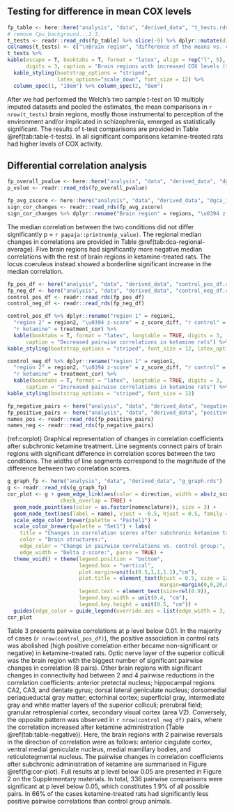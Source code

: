 
## Testing for difference in mean COX levels

```r
fp_table <- here::here("analysis", "data", "derived_data", "t_tests.rds")
# remove Cpu_background...1.3.
t_tests <- readr::read_rds(fp_table) %>% slice(-9) %>% dplyr::mutate(diff = papaja::printnum(`mean difference`)) %>% dplyr::select(-(5:8)) %>% dplyr::select(1, starts_with("diff"), everything()) 
colnames(t_tests) <- c("\nBrain region", "difference of the means vs. control", "\nt", "\ndf", "\np")
t_tests %>%
kable(escape = T, booktabs = T, format = "latex", align = rep("l", 5),
      digits = 3, caption = "Brain regions with increased COX levels ($\\mu$mol/min/gram tissue) after subchronic ketamine treatment") %>%
  kable_styling(bootstrap_options = "striped", 
                latex_options="scale_down", font_size = 12) %>% 
  column_spec(1, "18em") %>% column_spec(2, "8em")
```


After we had performed the Welch's two sample t-test on 10 multiply imputed datasets and pooled the estimates, the mean comparisons in `r nrow(t_tests)` brain regions, mostly those instrumental to perception of the environment and/or implicated in schizophrenia, emerged as statistically significant. The results of t-test comparisons are provided in Table \@ref(tab:table-t-tests). In all significant comparisons ketamine-treated rats had higher levels of COX activity.

## Differential correlation analysis
```r
fp_overall_pvalue <- here::here("analysis", "data", "derived_data", "dgca_imputed_overall_pvalue.rds")
p_value <- readr::read_rds(fp_overall_pvalue) 
```

```r
fp_avg_zscore <- here::here("analysis", "data", "derived_data", "dgca_imputed_ave_zscore.rds")
sign_cor_changes <- readr::read_rds(fp_avg_zscore)
sign_cor_changes %>% dplyr::rename("Brain region" = regions, "\u0394 z-score" = z_score_diff) %>% papaja::apa_table(escape = FALSE, digits = 3, caption = "Regional median changes in correlation coefficients")
```


The median correlation between the two conditions did not differ significantly p = `r papaja::printnum(p_value)`. The regional median changes in correlations are provided in Table \@ref(tab:dca-regional-average). Five brain regions had significantly more negative median correlations with the rest of brain regions in ketamine-treated rats. The locus coeruleus instead showed a borderline significant increase in the median correlation.

```r
fp_pos_df <- here("analysis", "data", "derived_data", "control_pos_df.rds")
fp_neg_df <- here("analysis", "data", "derived_data", "control_neg_df.rds")
control_pos_df <- readr::read_rds(fp_pos_df)
control_neg_df <- readr::read_rds(fp_neg_df)
```

```r
control_pos_df %>% dplyr::rename("region 1" = region1,
  "region 2" = region2, "\u0394 z-score" = z_score_diff, "r control" = control_cor, 
  "r ketamine" = treatment_cor) %>% 
  kable(booktabs = T, format = "latex", longtable = TRUE, digits = 3, 
      caption = "Decreased pairwise correlations in ketamine rats") %>%
kable_styling(bootstrap_options = "striped", font_size = 12, latex_options = "repeat_header")
```

```r
control_neg_df %>% dplyr::rename("region 1" = region1,
  "region 2" = region2, "\u0394 z-score" = z_score_diff, "r control" = control_cor, 
  "r ketamine" = treatment_cor) %>% 
  kable(booktabs = T, format = "latex", longtable = TRUE, digits = 3, 
      caption = "Increased pairwise correlations in ketamine rats") %>%
kable_styling(bootstrap_options = "striped", font_size = 12)
```

```r
fp_negative_pairs <- here("analysis", "data", "derived_data", "negative_pairs.rds")
fp_positive_pairs <- here("analysis", "data", "derived_data", "positive_pairs.rds")
names_pos <- readr::read_rds(fp_positive_pairs)
names_neg <- readr::read_rds(fp_negative_pairs)
```

(ref:corplot) Graphical representation of changes in correlation coefficients after subchronic
ketamine treatment. Line segments connect pairs of brain regions with significant difference in correlation scores between the two conditions. The widths of line segments correspond to the magnitude of the difference between two correlation scores.

```r
g_graph_fp <- here("analysis", "data", "derived_data", "g_graph.rds")
g <- readr::read_rds(g_graph_fp)
cor_plot <- g + geom_edge_link(aes(color = direction, width = abs(z_score_diff)),
                 check_overlap = TRUE) +
  geom_node_point(aes(color = as.factor(nomenclature)), size = 3) +
  geom_node_text(aes(label = name), vjust = -0.5, hjust = 0.5, family = "serif") +
  scale_edge_color_brewer(palette = "Pastel1") +
  scale_color_brewer(palette = "Set1") + labs(
    title = "Changes in correlation scores after subchronic ketamine treatment",
    color = "Brain structures:",
    edge_color = "Change in pairwise correlations vs. control group:",
    edge_width = "Delta z-score:", parse = TRUE) +
  theme_void() + theme(legend.position = "bottom",
                       legend.box = "vertical",
                       plot.margin=unit(c(0.5,1,1,1.1),"cm"),
                       plot.title = element_text(hjust = 0.5, size = 12, face = "bold",
                                                 margin=margin(0,0,20,0)),
                       legend.text = element_text(size=rel(0.9)),
                       legend.key.width = unit(0.4, "cm"),
                       legend.key.height = unit(0.5, "cm")) +
  guides(edge_color = guide_legend(override.aes = list(edge_width = 3, linetype = 0)))
cor_plot
```

Table 3 presents pairwise correlations at p level below 0.01. In the majority of cases (`r nrow(control_pos_df)`), the positive association in control rats was abolished (high positive correlation either became non-significant or negative) in ketamine-treated rats. Optic nerve layer of the superior colliculi was the brain region with the biggest number of significant pairwise changes in correlation (8 pairs). Other brain regions with significant changes in connectivity had between 2 and 4 pairwise reductions in the correlation coefficients: anterior pretectal nucleus; hippocampal regions CA2, CA3, and dentate gyrus; dorsal lateral geniculate nucleus; dorsomedial periaqueductal gray matter; ectorhinal cortex; superficial gray, intermediate gray and white matter layers of the superior colliculi; prerubral field; granular retrosplenial cortex, secondary visual cortex (area V2). Conversely, the opposite pattern was observed in `r nrow(control_neg_df)` pairs, where the correlation increased after ketamine administration (Table \@ref(tab:table-negative)). Here, the brain regions with 2 pairwise reversals in the direction of correlation were as follows: anterior cingulate cortex, ventral medial geniculate nucleus, medial mamillary bodies, and reticulotegmental nucleus. The pairwise changes in correlation coefficients after subchronic administration of ketamine are summarised in Figure \@ref(fig:cor-plot).
Full results at p level below 0.05 are presented in Figure 2 on the Supplementary materials. In total, 336 pairwise comparisons were significant at p level below 0.05, which constitutes 1.9% of all possible pairs. In 66% of the cases ketamine-treated rats had significantly less positive pairwise correlations than control group animals.
